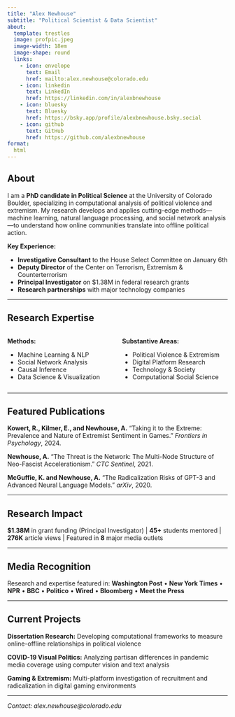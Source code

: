 ```yaml
---
title: "Alex Newhouse"
subtitle: "Political Scientist & Data Scientist"
about:
  template: trestles
  image: profpic.jpeg
  image-width: 18em
  image-shape: round
  links:
    - icon: envelope
      text: Email
      href: mailto:alex.newhouse@colorado.edu
    - icon: linkedin
      text: LinkedIn  
      href: https://linkedin.com/in/alexbnewhouse
    - icon: bluesky
      text: Bluesky
      href: https://bsky.app/profile/alexbnewhouse.bsky.social
    - icon: github
      text: GitHub
      href: https://github.com/alexbnewhouse
format:
  html
---
```


## About

I am a **PhD candidate in Political Science** at the University of Colorado Boulder, specializing in computational analysis of political violence and extremism. My research develops and applies cutting-edge methods—machine learning, natural language processing, and social network analysis—to understand how online communities translate into offline political action.

**Key Experience:**

-   **Investigative Consultant** to the House Select Committee on January 6th\
-   **Deputy Director** of the Center on Terrorism, Extremism & Counterterrorism
-   **Principal Investigator** on \$1.38M in federal research grants
-   **Research partnerships** with major technology companies

------------------------------------------------------------------------

## Research Expertise

::::: columns
::: {.column width="50%"}
**Methods:**

-   Machine Learning & NLP
-   Social Network Analysis\
-   Causal Inference
-   Data Science & Visualization
:::

::: {.column width="50%"}
**Substantive Areas:**

-   Political Violence & Extremism
-   Digital Platform Research
-   Technology & Society
-   Computational Social Science
:::
:::::

------------------------------------------------------------------------

## Featured Publications

**Kowert, R., Kilmer, E., and Newhouse, A.** "Taking it to the Extreme: Prevalence and Nature of Extremist Sentiment in Games." *Frontiers in Psychology*, 2024.

**Newhouse, A.** "The Threat is the Network: The Multi-Node Structure of Neo-Fascist Accelerationism." *CTC Sentinel*, 2021.

**McGuffie, K. and Newhouse, A.** "The Radicalization Risks of GPT-3 and Advanced Neural Language Models." *arXiv*, 2020.

------------------------------------------------------------------------

## Research Impact

**\$1.38M** in grant funding (Principal Investigator) \| **45+** students mentored \| **276K** article views \| Featured in **8** major media outlets

------------------------------------------------------------------------

## Media Recognition

Research and expertise featured in: **Washington Post** • **New York Times** • **NPR** • **BBC** • **Politico** • **Wired** • **Bloomberg** • **Meet the Press**

------------------------------------------------------------------------

## Current Projects

**Dissertation Research:** Developing computational frameworks to measure online-offline relationships in political violence

**COVID-19 Visual Politics:** Analyzing partisan differences in pandemic media coverage using computer vision and text analysis

**Gaming & Extremism:** Multi-platform investigation of recruitment and radicalization in digital gaming environments

------------------------------------------------------------------------

*Contact: alex.newhouse\@colorado.edu*